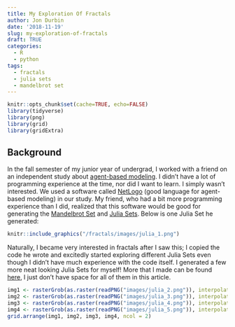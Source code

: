 ```yaml
---
title: My Exploration Of Fractals
author: Jon Durbin
date: '2018-11-19'
slug: my-exploration-of-fractals
draft: TRUE
categories:
  - R
  - python
tags:
  - fractals
  - julia sets
  - mandelbrot set
---
```


```r
knitr::opts_chunk$set(cache=TRUE, echo=FALSE)
library(tidyverse)
library(png)
library(grid)
library(gridExtra)
```

## Background

In the fall semester of my junior year of undergrad, I worked with a friend on an independent study about [agent-based modeling](https://en.wikipedia.org/wiki/Agent-based_model). I didn't have a lot of programming experience at the time, nor did I want to learn. I simply wasn't interested. We used a software called [NetLogo](https://ccl.northwestern.edu/netlogo/) (good language for agent-based modeling) in our study. My friend, who had a bit more programming experience than I did, realized that this software would be good for generating the [Mandelbrot Set](https://en.wikipedia.org/wiki/Mandelbrot_set) and [Julia Sets](https://en.wikipedia.org/wiki/Julia_set). Below is one Julia Set he generated:

```r
knitr::include_graphics("/fractals/images/julia_1.png")
```

Naturally, I became very interested in fractals after I saw this; I copied the code he wrote and excitedly started exploring different Julia Sets even though I didn't have much experience with the code itself. I generated a few more neat looking Julia Sets for myself! More that I made can be found [here](https://github.com/jonathan-durbin/my_site/tree/master/content/fractals/images), I just don't have space for all of them in this article.

```r
img1 <- rasterGrob(as.raster(readPNG("images/julia_2.png")), interpolate = FALSE)
img2 <- rasterGrob(as.raster(readPNG("images/julia_3.png")), interpolate = FALSE)
img3 <- rasterGrob(as.raster(readPNG("images/julia_4.png")), interpolate = FALSE)
img4 <- rasterGrob(as.raster(readPNG("images/julia_5.png")), interpolate = FALSE)
grid.arrange(img1, img2, img3, img4, ncol = 2)
```

